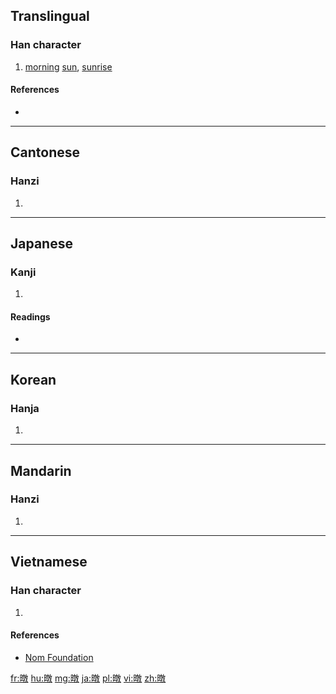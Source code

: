 ==Translingual==

===Han character===
{{Han char|rn=72|rad=日|as=12|sn=16|four=68040|canj=AYDK|ids=⿰日敦}}

# [[morning]] [[sun]], [[sunrise]]

====References====
* {{Han ref|kx=0499.490|dkj=14160|dj=0869.190|hdz=21537.070|uh=66BE|ud=26302|bh=E9B4|bd=59828}}

----

==Cantonese==

===Hanzi===
{{yue-hanzi|jyut=[[tan1]]|y=tan1}}

# {{defn|lang=yue|sort=日12}}

----

==Japanese==

===Kanji===
{{ja-kanji|grade=|rs=日12}}

# {{defn|lang=ja|sort=日12}}

====Readings====
* {{ja-readings|on=[[とん]] (ton)|kun=[[あさひ]] (asahi)}}

----

==Korean==

===Hanja===
{{ko-hanja|hangeul=돈|eumhun=|rv=don|mr=ton|y=ton}}

# {{defn|lang=ko|sort=日12}}

----

==Mandarin==

===Hanzi===
{{cmn-hanzi|pin=[[tūn]] ([[tun1]])|wg=t'un<sup>1</sup>}}

# {{defn|lang=cmn|sort=日12}}

----

==Vietnamese==

===Han character===
{{vi-readings|rs=日12| hanviet = thôn}}

# {{defn|lang=vi|sort=日12}}

====References====
*[http://nomfoundation.org/common/nom_details.php?codepoint=66be Nom Foundation]

[[fr:暾]]
[[hu:暾]]
[[mg:暾]]
[[ja:暾]]
[[pl:暾]]
[[vi:暾]]
[[zh:暾]]